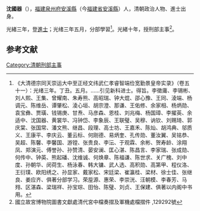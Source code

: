 '''沈國器'''（{{bd|?||?|}}），[[福建|福建]][[泉州府|泉州府]][[安溪縣|安溪縣]]（今[[福建省|福建省]][[安溪縣|安溪縣]]）人，清朝政治人物、進士出身。

光緒三年，登[[進士|進士]]；光绪三年五月，分部學習<ref>《大清德宗同天崇运大中至正经文纬武仁孝睿智端俭宽勤景皇帝实录》（卷五十一）：光绪三年。丁丑。五月。……引见新科进士。得旨。李徵庸、李锡彬、刘人熙、王集、曾耀南、朱寿熊、高昭瑞、钟大焜、邵心豫、王同、淩端、杨调元、陈维岳、谭肇松、淩心垣、胡宗澄、那谦、王佑修、余家相、杨炳勋、袁宝彝、贾璜、钱锡庚、甘焘、马彦森、恩桂、刘兆梅、杨国璋、李擢英、余适中、沈国器、黄裳华、冯钟岱、李象辰、王联璧、吴穆、讷钦、刘赐琦、郭庆棠、张国常、潘文熊、继昌、段理、高士坊、王嘉禾、陈灿、胡鸿典、邬质义、王康平、李庆云、董云标、何刚德、易炳奎、孔传勋、董汝翼、吴铭恭、吴超、陈馨、李馨国、游镗、张贵良、李沄、于观霖、余彬、贺寿龄、涂翔凤、郑演元、傅誉孙、孙赞清、晏安澜、匡心湛、陈昌言、李家瑞、张成勋、何传中、钟英、熊起磻、沈维诚、何焕章、陈福谦、陈世求、关广槐、刘中度、孙朝华、闵荷生、杨泳春、韩大镛、武人选、高积勋、高第甲、程仪洛、王衍璞、欧阳绣之、孙显家、戴家松、宋廷梁、崔瀛桂、梁材、徐士佳、张继良、姜应齐、俱著分部学习。荣垕源、惠荣、李崇洸、汪朝模、李春芳、马翙、区湛森、梁瑞祥、孙宝琮、田怡、陈璧、刘贞、王保建、俱著以内阁中书用。</ref>。光緒十年，授刑部主事<ref>國立故宮博物院圖書文獻處清代宮中檔奏摺及軍機處檔摺件 ,129292號</ref>。

==参考文献==
{{reflist|2}}
{{清朝人物小作品}}
{{光緒三年丁丑科殿試金榜}}
[[Category:清朝刑部主事|Category:清朝刑部主事]]